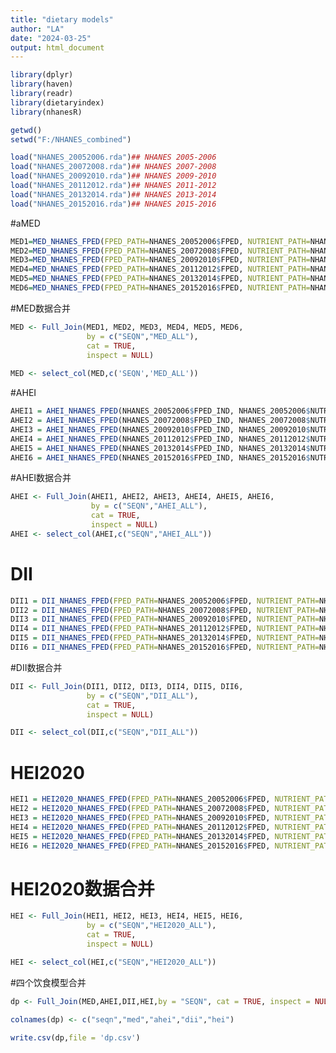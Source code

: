 ```yaml
---
title: "dietary models"
author: "LA"
date: "2024-03-25"
output: html_document
---
```

```r
library(dplyr)
library(haven)
library(readr)
library(dietaryindex)
library(nhanesR)
```

```r
getwd()
setwd("F:/NHANES_combined")
```

```r
load("NHANES_20052006.rda")## NHANES 2005-2006
load("NHANES_20072008.rda")## NHANES 2007-2008
load("NHANES_20092010.rda")## NHANES 2009-2010
load("NHANES_20112012.rda")## NHANES 2011-2012
load("NHANES_20132014.rda")## NHANES 2013-2014
load("NHANES_20152016.rda")## NHANES 2015-2016
```

#aMED
```r
MED1=MED_NHANES_FPED(FPED_PATH=NHANES_20052006$FPED, NUTRIENT_PATH=NHANES_20052006$NUTRIENT, DEMO_PATH=NHANES_20052006$DEMO, FPED_PATH2=NHANES_20052006$FPED2, NUTRIENT_PATH2=NHANES_20052006$NUTRIENT2) 
MED2=MED_NHANES_FPED(FPED_PATH=NHANES_20072008$FPED, NUTRIENT_PATH=NHANES_20072008$NUTRIENT, DEMO_PATH=NHANES_20072008$DEMO, FPED_PATH2=NHANES_20072008$FPED2, NUTRIENT_PATH2=NHANES_20072008$NUTRIENT2)
MED3=MED_NHANES_FPED(FPED_PATH=NHANES_20092010$FPED, NUTRIENT_PATH=NHANES_20092010$NUTRIENT, DEMO_PATH=NHANES_20092010$DEMO, FPED_PATH2=NHANES_20092010$FPED2, NUTRIENT_PATH2=NHANES_20092010$NUTRIENT2)
MED4=MED_NHANES_FPED(FPED_PATH=NHANES_20112012$FPED, NUTRIENT_PATH=NHANES_20112012$NUTRIENT, DEMO_PATH=NHANES_20112012$DEMO, FPED_PATH2=NHANES_20112012$FPED2, NUTRIENT_PATH2=NHANES_20112012$NUTRIENT2)
MED5=MED_NHANES_FPED(FPED_PATH=NHANES_20132014$FPED, NUTRIENT_PATH=NHANES_20132014$NUTRIENT, DEMO_PATH=NHANES_20132014$DEMO, FPED_PATH2=NHANES_20132014$FPED2, NUTRIENT_PATH2=NHANES_20132014$NUTRIENT2)
MED6=MED_NHANES_FPED(FPED_PATH=NHANES_20152016$FPED, NUTRIENT_PATH=NHANES_20152016$NUTRIENT, DEMO_PATH=NHANES_20152016$DEMO, FPED_PATH2=NHANES_20152016$FPED2, NUTRIENT_PATH2=NHANES_20152016$NUTRIENT2)

```

#MED数据合并
```r
MED <- Full_Join(MED1, MED2, MED3, MED4, MED5, MED6, 
                 by = c("SEQN","MED_ALL"), 
                 cat = TRUE, 
                 inspect = NULL)
    
MED <- select_col(MED,c('SEQN','MED_ALL'))
```

#AHEI
```r
AHEI1 = AHEI_NHANES_FPED(NHANES_20052006$FPED_IND, NHANES_20052006$NUTRIENT_IND, NHANES_20052006$FPED_IND2, NHANES_20052006$NUTRIENT_IND2)
AHEI2 = AHEI_NHANES_FPED(NHANES_20072008$FPED_IND, NHANES_20072008$NUTRIENT_IND, NHANES_20072008$FPED_IND2, NHANES_20072008$NUTRIENT_IND2)
AHEI3 = AHEI_NHANES_FPED(NHANES_20092010$FPED_IND, NHANES_20092010$NUTRIENT_IND, NHANES_20092010$FPED_IND2, NHANES_20092010$NUTRIENT_IND2)
AHEI4 = AHEI_NHANES_FPED(NHANES_20112012$FPED_IND, NHANES_20112012$NUTRIENT_IND, NHANES_20112012$FPED_IND2, NHANES_20112012$NUTRIENT_IND2)
AHEI5 = AHEI_NHANES_FPED(NHANES_20132014$FPED_IND, NHANES_20132014$NUTRIENT_IND, NHANES_20132014$FPED_IND2, NHANES_20132014$NUTRIENT_IND2)
AHEI6 = AHEI_NHANES_FPED(NHANES_20152016$FPED_IND, NHANES_20152016$NUTRIENT_IND, NHANES_20152016$FPED_IND2, NHANES_20152016$NUTRIENT_IND2)
```

#AHEI数据合并
```r
AHEI <- Full_Join(AHEI1, AHEI2, AHEI3, AHEI4, AHEI5, AHEI6,
                  by = c("SEQN","AHEI_ALL"), 
                  cat = TRUE, 
                  inspect = NULL)
AHEI <- select_col(AHEI,c("SEQN","AHEI_ALL"))
```

# DII 
```r
DII1 = DII_NHANES_FPED(FPED_PATH=NHANES_20052006$FPED, NUTRIENT_PATH=NHANES_20052006$NUTRIENT, DEMO_PATH=NHANES_20052006$DEMO, FPED_PATH2=NHANES_20052006$FPED2, NUTRIENT_PATH2=NHANES_20052006$NUTRIENT2)
DII2 = DII_NHANES_FPED(FPED_PATH=NHANES_20072008$FPED, NUTRIENT_PATH=NHANES_20072008$NUTRIENT, DEMO_PATH=NHANES_20072008$DEMO, FPED_PATH2=NHANES_20072008$FPED2, NUTRIENT_PATH2=NHANES_20072008$NUTRIENT2)
DII3 = DII_NHANES_FPED(FPED_PATH=NHANES_20092010$FPED, NUTRIENT_PATH=NHANES_20092010$NUTRIENT, DEMO_PATH=NHANES_20092010$DEMO, FPED_PATH2=NHANES_20092010$FPED2, NUTRIENT_PATH2=NHANES_20092010$NUTRIENT2)
DII4 = DII_NHANES_FPED(FPED_PATH=NHANES_20112012$FPED, NUTRIENT_PATH=NHANES_20112012$NUTRIENT, DEMO_PATH=NHANES_20112012$DEMO, FPED_PATH2=NHANES_20112012$FPED2, NUTRIENT_PATH2=NHANES_20112012$NUTRIENT2)
DII5 = DII_NHANES_FPED(FPED_PATH=NHANES_20132014$FPED, NUTRIENT_PATH=NHANES_20132014$NUTRIENT, DEMO_PATH=NHANES_20132014$DEMO, FPED_PATH2=NHANES_20132014$FPED2, NUTRIENT_PATH2=NHANES_20132014$NUTRIENT2)
DII6 = DII_NHANES_FPED(FPED_PATH=NHANES_20152016$FPED, NUTRIENT_PATH=NHANES_20152016$NUTRIENT, DEMO_PATH=NHANES_20152016$DEMO, FPED_PATH2=NHANES_20152016$FPED2, NUTRIENT_PATH2=NHANES_20152016$NUTRIENT2)
```

#DII数据合并
```r
DII <- Full_Join(DII1, DII2, DII3, DII4, DII5, DII6,
                 by = c("SEQN","DII_ALL"), 
                 cat = TRUE, 
                 inspect = NULL)

DII <- select_col(DII,c("SEQN","DII_ALL"))
```

# HEI2020 
```r
HEI1 = HEI2020_NHANES_FPED(FPED_PATH=NHANES_20052006$FPED, NUTRIENT_PATH=NHANES_20052006$NUTRIENT, DEMO_PATH=NHANES_20052006$DEMO, FPED_PATH2=NHANES_20052006$FPED2, NUTRIENT_PATH2=NHANES_20052006$NUTRIENT2)
HEI2 = HEI2020_NHANES_FPED(FPED_PATH=NHANES_20072008$FPED, NUTRIENT_PATH=NHANES_20072008$NUTRIENT, DEMO_PATH=NHANES_20072008$DEMO, FPED_PATH2=NHANES_20072008$FPED2, NUTRIENT_PATH2=NHANES_20072008$NUTRIENT2)
HEI3 = HEI2020_NHANES_FPED(FPED_PATH=NHANES_20092010$FPED, NUTRIENT_PATH=NHANES_20092010$NUTRIENT, DEMO_PATH=NHANES_20092010$DEMO, FPED_PATH2=NHANES_20092010$FPED2, NUTRIENT_PATH2=NHANES_20092010$NUTRIENT2)
HEI4 = HEI2020_NHANES_FPED(FPED_PATH=NHANES_20112012$FPED, NUTRIENT_PATH=NHANES_20112012$NUTRIENT, DEMO_PATH=NHANES_20112012$DEMO, FPED_PATH2=NHANES_20112012$FPED2, NUTRIENT_PATH2=NHANES_20112012$NUTRIENT2)
HEI5 = HEI2020_NHANES_FPED(FPED_PATH=NHANES_20132014$FPED, NUTRIENT_PATH=NHANES_20132014$NUTRIENT, DEMO_PATH=NHANES_20132014$DEMO, FPED_PATH2=NHANES_20132014$FPED2, NUTRIENT_PATH2=NHANES_20132014$NUTRIENT2)
HEI6 = HEI2020_NHANES_FPED(FPED_PATH=NHANES_20152016$FPED, NUTRIENT_PATH=NHANES_20152016$NUTRIENT, DEMO_PATH=NHANES_20152016$DEMO, FPED_PATH2=NHANES_20152016$FPED2, NUTRIENT_PATH2=NHANES_20152016$NUTRIENT2)
```

# HEI2020数据合并
```r
HEI <- Full_Join(HEI1, HEI2, HEI3, HEI4, HEI5, HEI6,
                 by = c("SEQN","HEI2020_ALL"), 
                 cat = TRUE, 
                 inspect = NULL)

HEI <- select_col(HEI,c("SEQN","HEI2020_ALL"))
```

#四个饮食模型合并
```r
dp <- Full_Join(MED,AHEI,DII,HEI,by = "SEQN", cat = TRUE, inspect = NULL)

colnames(dp) <- c("seqn","med","ahei","dii","hei")

write.csv(dp,file = 'dp.csv')
```
